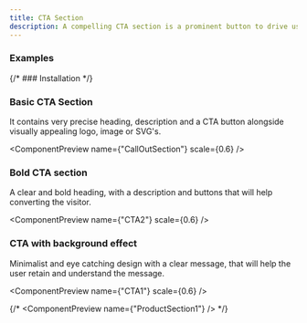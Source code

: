 ```yaml
---
title: CTA Section
description: A compelling CTA section is a prominent button to drive user action. Perfect for converting visitors into leads or customers.
---
```


### Examples

{/* ### Installation */}

### Basic CTA Section

It contains very precise heading, description and a CTA button alongside visually appealing logo, image or SVG's.

<ComponentPreview name={"CallOutSection"} scale={0.6} />

### Bold CTA section

A clear and bold heading, with a description and buttons that will help converting the visitor.

<ComponentPreview name={"CTA2"} scale={0.6} />

### CTA with background effect

Minimalist and eye catching design with a clear message, that will help the user retain and understand the message.

<ComponentPreview name={"CTA1"} scale={0.6} />

{/* <ComponentPreview name={"ProductSection1"} /> */}

